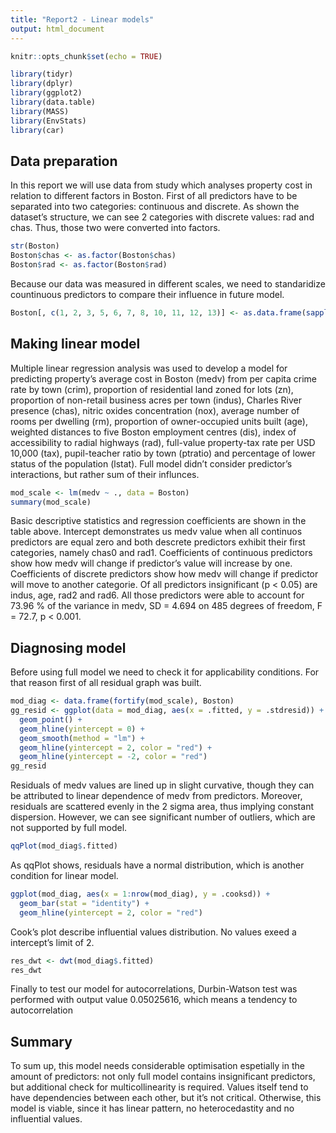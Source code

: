 ```yaml
---
title: "Report2 - Linear models"
output: html_document
---
```


```r
knitr::opts_chunk$set(echo = TRUE)
```

```r
library(tidyr)
library(dplyr)
library(ggplot2)
library(data.table)
library(MASS)
library(EnvStats)
library(car)
```

## Data preparation

In this report we will use data from study which analyses property cost in relation to different factors in Boston. First of all predictors have to be separated into two categories: continuous and discrete. As shown the dataset's structure, we can see 2 categories with discrete values: rad and chas. Thus, those two were converted into factors.

```r
str(Boston)
Boston$chas <- as.factor(Boston$chas)
Boston$rad <- as.factor(Boston$rad)
```

Because our data was measured in different scales, we need to standaridize countinuous predictors to compare their influence in future model. 

```r
Boston[, c(1, 2, 3, 5, 6, 7, 8, 10, 11, 12, 13)] <- as.data.frame(sapply(Boston[, c(1, 2, 3, 5, 6, 7, 8, 10, 11, 12, 13)], scale))
```

## Making linear model

Multiple linear regression analysis was used to develop a model for predicting property's average cost in Boston (medv) from per capita crime rate by town (crim), proportion of residential land zoned for lots (zn), proportion of non-retail business acres per town (indus), Charles River presence (chas), nitric oxides concentration (nox), average number of rooms per dwelling (rm), proportion of owner-occupied units built (age), weighted distances to five Boston employment centres (dis), index of accessibility to radial highways (rad), full-value property-tax rate per USD 10,000 (tax), pupil-teacher ratio by town (ptratio) and percentage of lower status of the population (lstat). Full model didn't consider predictor's interactions, but rather sum of their influnces.

```r
mod_scale <- lm(medv ~ ., data = Boston)
summary(mod_scale)
```

Basic descriptive statistics and regression coefficients are shown in the table above. Intercept demonstrates us medv value when all continuos predictors are equal zero and both descrete predictors exhibit their first categories, namely chas0 and rad1. Coefficients of continuous predictors show how medv will change if predictor's value will increase by one. Coefficients of discrete predictors show how medv will change if predictor will move to another categorie. Of all predictors insignificant (p < 0.05) are indus, age, rad2 and rad6. All those predictors were able to account for 73.96 % of the variance in medv, SD = 4.694 on 485 degrees of freedom, F = 72.7, p < 0.001.

## Diagnosing model

Before using full model we need to check it for applicability conditions. For that reason first of all residual graph was built.

```r
mod_diag <- data.frame(fortify(mod_scale), Boston)
gg_resid <- ggplot(data = mod_diag, aes(x = .fitted, y = .stdresid)) + 
  geom_point() + 
  geom_hline(yintercept = 0) +
  geom_smooth(method = "lm") +
  geom_hline(yintercept = 2, color = "red") +
  geom_hline(yintercept = -2, color = "red")
gg_resid
```

Residuals of medv values are lined up in slight curvative, though they can be attributed to linear dependence of medv from predictors. Moreover, residuals are scattered evenly in the 2 sigma area, thus implying constant dispersion. However, we can see significant number of outliers, which are not supported by full model. 

```r
qqPlot(mod_diag$.fitted)
```

As qqPlot shows, residuals have a normal distribution, which is another condition for linear model. 

```r
ggplot(mod_diag, aes(x = 1:nrow(mod_diag), y = .cooksd)) + 
  geom_bar(stat = "identity") + 
  geom_hline(yintercept = 2, color = "red")
```

Cook's plot describe influential values distribution. No values exeed a intercept's limit of 2.

```r
res_dwt <- dwt(mod_diag$.fitted)
res_dwt
```

Finally to test our model for autocorrelations, Durbin-Watson test was performed with output value 0.05025616, which means a tendency to autocorrelation

## Summary

To sum up, this model needs considerable optimisation espetially in the amount of predictors: not only full model contains insignificant predictors, but additional check for multicollinearity is required. Values itself tend to have dependencies between each other, but it's not critical. Otherwise, this model is viable, since it has linear pattern, no heterocedastity and no influential values. 
